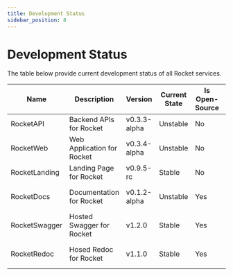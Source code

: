 ```yaml
---
title: Development Status
sidebar_position: 8
---
```


# Development Status

The table below provide current development status of all Rocket services.

| Name          | Description                | Version      | Current State | Is Open-Source | Repository Link                                        |
| ------------- | -------------------------- | ------------ | ------------- | -------------- | ------------------------------------------------------ |
| RocketAPI     | Backend APIs for Rocket    | v0.3.3-alpha | Unstable      | No             | -                                                      |
| RocketWeb     | Web Application for Rocket | v0.3.4-alpha | Unstable      | No             | -                                                      |
| RocketLanding | Landing Page for Rocket    | v0.9.5-rc    | Stable        | No             | -                                                      |
| RocketDocs    | Documentation for Rocket   | v0.1.2-alpha | Unstable      | Yes            | https://github.com/rocket-org-imdeepmind/RocketDocs    |
| RocketSwagger | Hosted Swagger for Rocket  | v1.2.0       | Stable        | Yes            | https://github.com/rocket-org-imdeepmind/RocketSwagger |
| RocketRedoc   | Hosed Redoc for Rocket     | v1.1.0       | Stable        | Yes            | https://github.com/rocket-org-imdeepmind/RocketRedoc   |
